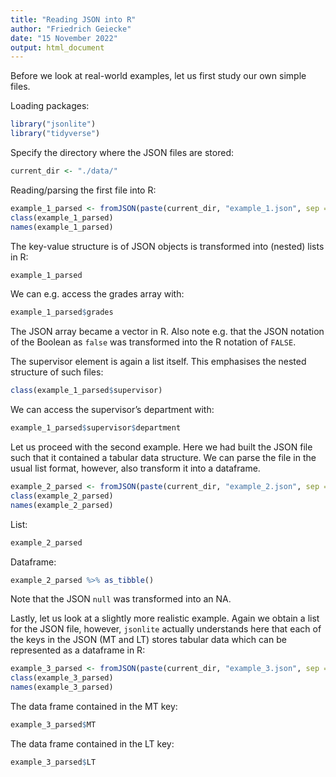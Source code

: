 ```yaml
---
title: "Reading JSON into R"
author: "Friedrich Geiecke"
date: "15 November 2022"
output: html_document
---
```


Before we look at real-world examples, let us first study our own simple files.

Loading packages:

```r
library("jsonlite")
library("tidyverse")
```

Specify the directory where the JSON files are stored:

```r
current_dir <- "./data/"
```

Reading/parsing the first file into R:

```r
example_1_parsed <- fromJSON(paste(current_dir, "example_1.json", sep = ""))
class(example_1_parsed)
names(example_1_parsed)
```

The key-value structure is of JSON objects is transformed into (nested) lists in R:

```r
example_1_parsed
```

We can e.g. access the grades array with:

```r
example_1_parsed$grades
```

The JSON array became a vector in R. Also note e.g. that the JSON notation of the Boolean as `false` was transformed into the R notation of `FALSE`.

The supervisor element is again a list itself. This emphasises the nested structure of such files:

```r
class(example_1_parsed$supervisor)
```

We can access the supervisor's department with:

```r
example_1_parsed$supervisor$department
```

Let us proceed with the second example. Here we had built the JSON file such that it contained a tabular data structure. We can parse the file in the usual list format, however, also transform it into a dataframe.

```r
example_2_parsed <- fromJSON(paste(current_dir, "example_2.json", sep = ""))
class(example_2_parsed)
names(example_2_parsed)
```

List:

```r
example_2_parsed
```

Dataframe:

```r
example_2_parsed %>% as_tibble()
```

Note that the JSON `null` was transformed into an NA.

Lastly, let us look at a slightly more realistic example. Again we obtain a list for the JSON file, however, `jsonlite` actually understands here that each of the keys in the JSON (MT and LT) stores tabular data which can be represented as a dataframe in R:

```r
example_3_parsed <- fromJSON(paste(current_dir, "example_3.json", sep = ""))
class(example_3_parsed)
names(example_3_parsed)
```

The data frame contained in the MT key:

```r
example_3_parsed$MT
```

The data frame contained in the LT key:

```r
example_3_parsed$LT
```

